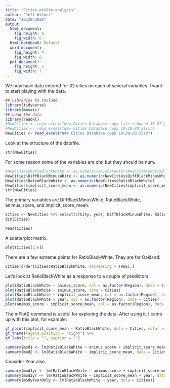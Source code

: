 ```yaml
---
title: "Cities prelim analysis"
author: "Jeff Witmer"
date: "10/29/2020"
output:
  html_document:
    fig_height: 4
    fig_width: 6
  html_notebook: default
  word_document:
    fig_height: 4
    fig_width: 6
  pdf_document:
    fig_height: 5
    fig_width: 7
---
```


We now have data entered for 32 cities on each of several variables. I want to start playing with the data.


```r
## Libraries to include
library(tidyverse)
library(mosaic)
## Load the data
library(readxl)
#NewCities <- read_excel("New Cities Database copy late reduced 10-27-20.xlsx")
#NewCities <- read_excel("New Cities Database copy 10-28-20.xlsx")
NewCities <- read_excel("New Cities Database copy 10-29-20.xlsx")
```

Look at the structure of the datafile.
```r
str(NewCities)
```

For some reason some of the variables are chr, but they should be num.
```r
#NewCities$RatioBlackWhite <- as.numeric(as.character(NewCities$RatioBlackWhite))
NewCities$DiffBlackMinusWhite <- as.numeric(NewCities$DiffBlackMinusWhite)
NewCities$RatioBlackWhite <- as.numeric(NewCities$RatioBlackWhite)
NewCities$implicit_score_mean <- as.numeric(NewCities$implicit_score_mean)
str(NewCities)
```



The primary variables are DiffBlackMinusWhite, RatioBlackWhite, animus_score, and implicit_score_mean. 
```r
Cities <- NewCities %>% select(c(City, year, DiffBlackMinusWhite, RatioBlackWhite, animus_score, implicit_score_mean, Region))
dim(Cities)
```

```r
head(Cities)
```


A scatterplot matrix.
```r
plot(Cities[2:6])
```

There are a few extreme points for RatioBlackWhite. They are for Oakland:
```r
Cities[order(Cities$RatioBlackWhite, decreasing = TRUE),]
```

Let's look at RatioBlackWhite as a response to a couple of predictors.
```r
plot(RatioBlackWhite ~ animus_score, col = as.factor(Region), data = Cities)
plot(RatioBlackWhite ~ animus_score, data = Cities)
plot(RatioBlackWhite ~ implicit_score_mean, col = as.factor(Region), data = Cities)
plot(RatioBlackWhite ~ year, col = as.factor(Region), data = Cities)
plot(animus_score ~ implicit_score_mean, col = as.factor(Region), data = Cities)
```

The mPlot() command is useful for exploring the data. After using it, I came up with this plot, for example:
```r
gf_point(implicit_score_mean ~ RatioBlackWhite, data = Cities, color = ~ Region) %>% 
gf_theme(legend.position = "right") %>% 
gf_labs(title = "", caption = "")
```



```r
summary(mod1 <- lm(RatioBlackWhite ~ animus_score + implicit_score_mean, data = Cities))
summary(mod2 <- lm(RatioBlackWhite ~ implicit_score_mean, data = Cities))
```

Consider Year also.
```r
summary(mod1yr <- lm(RatioBlackWhite ~ animus_score + implicit_score_mean + year, data = Cities))
summary(mod2yr <- lm(RatioBlackWhite ~ implicit_score_mean + year, data = Cities))
summary(modyYearOnly <- lm(RatioBlackWhite ~ year, data = Cities))
```
